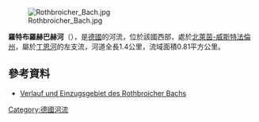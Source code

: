 {{Onesource|time=2020-08-13T05:02:45+00:00}}
{{Coord|51|1|33.88|N|7|4|38.12|E|display=title}}

[[Image:Rothbroicher_Bach.jpg|right]]

'''羅特布羅赫巴赫河'''（{{lang-de|Rothbroicher Bach}}），是[[德國|德國]]的河流，位於該國西部，處於[[北萊茵-威斯特法倫州|北萊茵-威斯特法倫州]]，屬於[[丁恩河_(伍珀河支流)|丁恩河]]的左支流，河道全長1.4公里，流域面積0.81平方公里。

==參考資料==
* [https://www.elwasweb.nrw.de/elwas-web/map/index.jsf?layer=gsk3c_16;gsk3c_simple;gsk3c_17;gsk3c_18;gsk3c_19;gsk3c_20;gsk3c_12;gsk3c_13;gsk3c_14;verdichtete_einzugsgebiete_gsk3c;opentopo;nw_abk_sw;nw_dgk5_hoehen;nw_dvg_bld;background4_1;fallback;&extent=364065.6616248707;5653532.504710158;367137.4746990813;5654683.837448703 Verlauf und Einzugsgebiet des Rothbroicher Bachs]

{{Germany-geo-stub}}
[[Category:德國河流|Category:德國河流]]